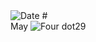 
<Image src="/title-imprint.png" height={50} width={50} alt="Date" className="title-imprint"/>
# <div id="date">May <Image className="four-dot" src="/four-dot.png" height={15} width={15} alt="Four dot" />29</div>
